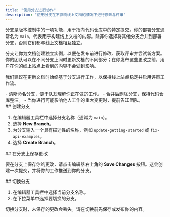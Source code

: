 ```yaml
---
title: "使用分支进行协作"
description: "使用分支在不影响线上文档的情况下进行修改与评审"
---
```


分支是版本控制中的一项功能，用于指向代码仓库中的特定提交。你的部署分支通常名为 `main`，代表用于构建线上文档的内容。除非你选择将其他分支合并到部署分支，否则它们都与线上文档相互独立。

分支让你为文档创建独立实例，以便在发布前进行修改、获取评审并尝试新方案。你的团队可以在不同分支上同时更新文档的不同部分；在你发布这些更改之前，用户在你的线上站点上看到的内容不会受到影响。

我们建议在更新文档时始终基于分支进行工作，以保持线上站点稳定并启用评审工作流。

<Tip>
  - 清晰命名分支，便于队友理解你正在做的工作。
  - 合并后删除分支，保持代码仓库整洁。
  - 当你进行可能影响他人工作的重大变更时，提前告知团队。
</Tip>

<div id="creating-a-branch">
  ## 创建分支
</div>

1. 在编辑器工具栏中选择分支名称（通常为 `main`）。
2. 选择 **New Branch**。
3. 为分支输入一个具有描述性的名称，例如 `update-getting-started` 或 `fix-api-examples`。
4. 选择 **Create Branch**。

<div id="saving-changes-on-a-branch">
  ## 在分支上保存更改
</div>

要在分支上保存你的更改，请点击编辑器右上角的 **Save Changes** 按钮。这会创建一次提交，并将你的工作推送到你的分支。

<div id="switching-branches">
  ## 切换分支
</div>

1. 在编辑器工具栏中选择当前分支名称。
2. 在下拉菜单中选择要切换的分支。

<Tip>
  切换分支时，未保存的更改会丢失。请在切换前先保存或发布你的内容。
</Tip>